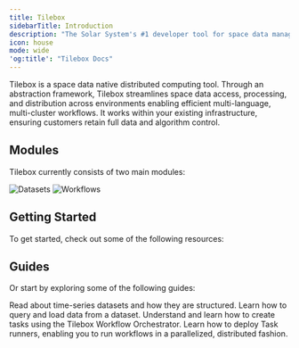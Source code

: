 ```yaml
---
title: Tilebox
sidebarTitle: Introduction
description: "The Solar System's #1 developer tool for space data management"
icon: house
mode: wide
'og:title': "Tilebox Docs"
---
```



Tilebox is a space data native distributed computing tool. Through an abstraction framework, Tilebox streamlines space data access, processing, and distribution across environments enabling efficient multi-language, multi-cluster workflows. It works within your existing infrastructure, ensuring customers retain full data and algorithm control.

## Modules

Tilebox currently consists of two main modules:

<CardGroup cols={3}>
  <HeroCard
    title="Datasets"
    description="A data access module with upstream integrations to space service providers that gives instant data access to scientists through high-performance APIs and an intuitive Python client."
    href="/datasets/introduction"
  >
    <img src="/assets/tilebox-datasets-hero.svg" alt="Datasets" />
  </HeroCard>
  <HeroCard
    title="Workflows"
    description="A parallel processing engine that allows the intuitive reaction of dynamic tasks that can be parallelized out of the box and executed across compute environments - on-premise as well as in auto-scaling clusters in public clouds."
    href="/workflows/introduction"
  >
    <img src="/assets/tilebox-workflows-hero.svg" alt="Workflows" />
  </HeroCard>
</CardGroup>

## Getting Started

To get started, check out some of the following resources:

<CardGroup cols={3}>
  <Card
    title="Tilebox Console"
    icon="terminal"
    href="/console"
    horizontal
  />
  <Card
    title="Create an API Key"
    icon="key"
    href="/authentication"
    horizontal
  />
  <Card
    title="Quickstart"
    icon="rocket"
    href="/quickstart"
    horizontal
  />
</CardGroup>

## Guides

Or start by exploring some of the following guides:

<CardGroup cols={2}>
  <Card
    title="Timeseries Datasets"
    icon="database"
    href="/datasets/introduction"
  >
    Read about time-series datasets and how they are structured.
  </Card>
  <Card
    title="Loading Data"
    icon="download"
    href="/datasets/loading-data"
  >
    Learn how to query and load data from a dataset.
  </Card>
  <Card
    title="Create Tasks"
    icon="laptop-code"
    href="/workflows/concepts/tasks"
  >
    Understand and learn how to create tasks using the Tilebox Workflow Orchestrator.
  </Card>
  <Card
    title="Setting up Task Runners"
    icon="circle-nodes"
    href="/workflows/concepts/task-runners">
    Learn how to deploy Task runners, enabling you to run workflows in a parallelized, distributed fashion.
  </Card>
</CardGroup>

